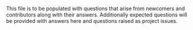 This file is to be populated with questions that arise from newcomers and contributors along with their answers. Additionally expected questions will be provided with answers here and questions raised as project issues.